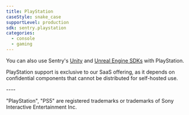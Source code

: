 ```yaml
---
title: PlayStation
caseStyle: snake_case
supportLevel: production
sdk: sentry.playstation
categories:
  - console
  - gaming
---
```


<Include name="console-intro/playstation" />

You can also use Sentry's [Unity](/platforms/unity/game-consoles/) and [Unreal Engine SDKs](/platforms/unreal/game-consoles/) with PlayStation.

<Alert>

PlayStation support is exclusive to our SaaS offering, as it depends on confidential components that cannot be distributed for self-hosted use.

</Alert>
----

"PlayStation", "PS5" are registered trademarks or trademarks of Sony Interactive Entertainment Inc.
